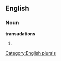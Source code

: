 
==English==

===Noun===
'''transudations'''

# {{plural of|[[transudation]]}}

[[Category:English plurals]]